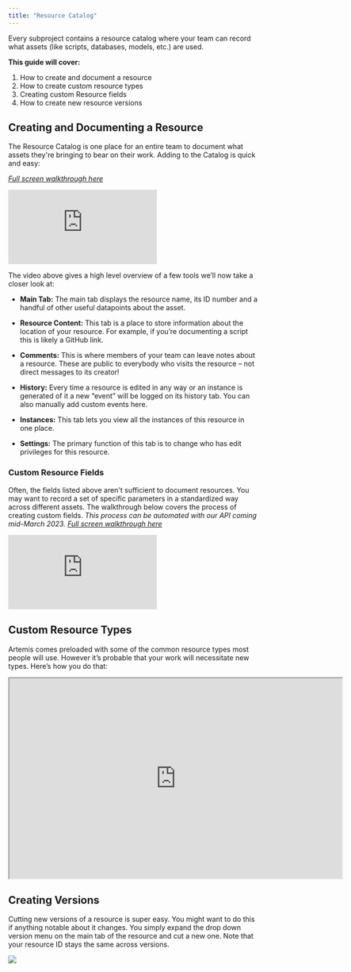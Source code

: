 ```yaml
---
title: "Resource Catalog"
---
```

Every subproject contains a resource catalog where your team can record what assets (like scripts, databases, models, etc.) are used.

**This guide will cover:**
1. How to create and document a resource
2. How to create custom resource types
3. Creating custom Resource fields
4. How to create new resource versions

## Creating and Documenting a Resource
The Resource Catalog is one place for an entire team to document what assets they're bringing to bear on their work. Adding to the Catalog is quick and easy:

*[Full screen walkthrough here](https://supademo.com/demo/Pj84zNuhppTAhV7sNLOOM)*
<iframe src="https://supademo.com/embed/Pj84zNuhppTAhV7sNLOOM" frameborder="0" webkitallowfullscreen="true" mozallowfullscreen="true" allowfullscreen style={{"width":"719px","height":"500px","border":"none"}}></iframe>

The video above gives a high level overview of a few tools we’ll now take a closer look at:

* **Main Tab:** The main tab displays the resource name, its ID number and a handful of other useful datapoints about the asset.

* **Resource Content:** This tab is a place to store information about the location of your resource. For example, if you’re documenting a script this is likely a GitHub link.

* **Comments:** This is where members of your team can leave notes about a resource. These are public to everybody who visits the resource – not direct messages to its creator!

* **History:** Every time a resource is edited in any way or an instance is generated of it a new “event” will be logged on its history tab. You can also manually add custom events here.

* **Instances:** This tab lets you view all the instances of this resource in one place.

* **Settings:** The primary function of this tab is to change who has edit privileges for this resource.

### Custom Resource Fields
Often, the fields listed above aren't sufficient to document resources. You may want to record a set of specific parameters in a standardized way across different assets. The walkthrough below covers the process of creating custom fields. 
*This process can be automated with our API coming mid-March 2023.*
*[Full screen walkthrough here](https://supademo.com/demo/U9KHk4yqB_vdl7n4S4aph)*
<iframe src="https://supademo.com/embed/U9KHk4yqB_vdl7n4S4aph" frameborder="0" webkitallowfullscreen="true" mozallowfullscreen="true" allowfullscreen style={{"width":"719px","height":"500px","border":"none"}}></iframe>

## Custom Resource Types
Artemis comes preloaded with some of the common resource types most people will use. However it’s probable that your work will necessitate new types. Here’s how you do that: 
<iframe width="672" height="404" src="https://www.youtube.com/embed/YV4Dl95Brk0"> </iframe>

## Creating Versions
Cutting new versions of a resource is super easy. You might want to do this if anything notable about it changes. You simply expand the drop down version menu on the main tab of the resource and cut a new one. Note that your resource ID stays the same across versions. 

<Frame caption="Adding and toggling between versions of a resource">
  <img src="https://d27n7fycrsusaz.cloudfront.net/New+versions+of+resources.PNG" />
</Frame>

